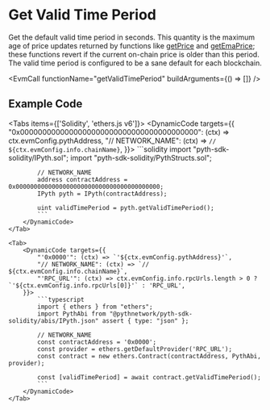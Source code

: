 
# Get Valid Time Period

Get the default valid time period in seconds.
This quantity is the maximum age of price updates returned by functions like [getPrice](get-price) and [getEmaPrice](get-ema-price);
these functions revert if the current on-chain price is older than this period.
The valid time period is configured to be a sane default for each blockchain.

<EvmCall functionName="getValidTimePeriod" buildArguments={() => []} />

## Example Code

<Tabs items={['Solidity', 'ethers.js v6']}>
    <Tab>
        <DynamicCode targets={{
            "0x0000000000000000000000000000000000000000": (ctx) => ctx.evmConfig.pythAddress,
            "// NETWORK_NAME": (ctx) => `// ${ctx.evmConfig.info.chainName}`,
        }}>
            ```solidity
            import "pyth-sdk-solidity/IPyth.sol";
            import "pyth-sdk-solidity/PythStructs.sol";

            // NETWORK_NAME
            address contractAddress = 0x0000000000000000000000000000000000000000;
            IPyth pyth = IPyth(contractAddress);

            uint validTimePeriod = pyth.getValidTimePeriod();
            ```
        </DynamicCode>
    </Tab>

    <Tab>
        <DynamicCode targets={{
            "'0x0000'": (ctx) => `'${ctx.evmConfig.pythAddress}'`,
            "// NETWORK_NAME": (ctx) => `// ${ctx.evmConfig.info.chainName}`,
            "'RPC_URL'": (ctx) => ctx.evmConfig.info.rpcUrls.length > 0 ? `'${ctx.evmConfig.info.rpcUrls[0]}'` : 'RPC_URL',
        }}>
            ```typescript
            import { ethers } from "ethers";
            import PythAbi from "@pythnetwork/pyth-sdk-solidity/abis/IPyth.json" assert { type: "json" };

            // NETWORK_NAME
            const contractAddress = '0x0000';
            const provider = ethers.getDefaultProvider('RPC_URL');
            const contract = new ethers.Contract(contractAddress, PythAbi, provider);

            const [validTimePeriod] = await contract.getValidTimePeriod();
            ```
        </DynamicCode>
    </Tab>

</Tabs>
